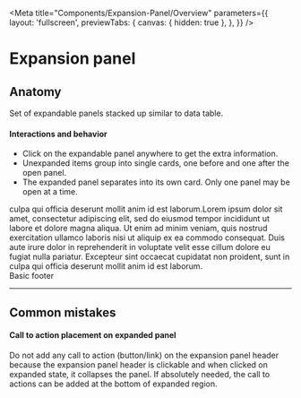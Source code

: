 <!-- expansion-panel-overview.stories.mdx -->


<Meta
  title="Components/Expansion-Panel/Overview"
  parameters={{
    layout: 'fullscreen',
    previewTabs: {
      canvas: { hidden: true },
    },
  }}
/>

<style>{`
  #story--example-button--outlined,
  #story--example-button--text {
    margin-right: 8px;
  }
`}</style>

# Expansion panel

## Anatomy

Set of expandable panels stacked up similar to data table.

#### Interactions and behavior

- Click on the expandable panel anywhere to get the extra information.
- Unexpanded items group into single cards, one before and one after the open panel.
- The expanded panel separates into its own card. Only one panel may be open at a time.

<Canvas>
  <expansion-panel titleWidth="16em">
    <cv-expansion-panel-item
      title="Title"
      contentPreview="Content preview"
      showFooter
      showContentPreview
    >
      <div slot="content">
        culpa qui officia deserunt mollit anim id est laborum.Lorem ipsum dolor
        sit amet, consectetur adipiscing elit, sed do eiusmod tempor incididunt
        ut labore et dolore magna aliqua. Ut enim ad minim veniam, quis nostrud
        exercitation ullamco laboris nisi ut aliquip ex ea commodo consequat.
        Duis aute irure dolor in reprehenderit in voluptate velit esse cillum
        dolore eu fugiat nulla pariatur. Excepteur sint occaecat cupidatat non
        proident, sunt in culpa qui officia deserunt mollit anim id est laborum.
      </div>
      <div slot="footer">Basic footer</div>
    </cv-expansion-panel-item>
  </expansion-panel>
</Canvas>

---

## Common mistakes

#### Call to action placement on expanded panel

Do not add any call to action (button/link) on the expansion panel header because
the expansion panel header is clickable and when clicked on expanded state, it
collapses the panel. If absolutely needed, the call to actions can be added at
the bottom of expanded region.

<Canvas>
  <form>
    <expansion-panel>
      <cv-expansion-panel-item></cv-expansion-panel-item>
    </expansion-panel>
    <expansion-panel>
      <cv-expansion-panel-item></cv-expansion-panel-item>
    </expansion-panel>
  </form>
</Canvas>
